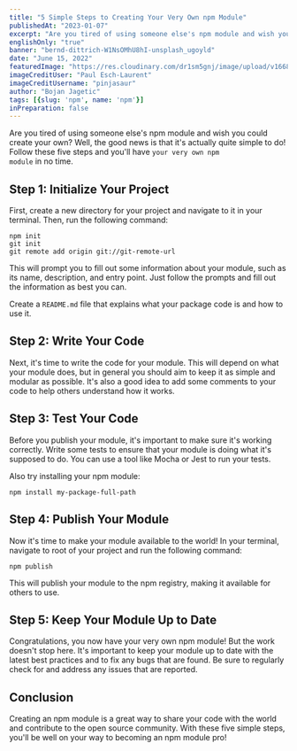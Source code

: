```yaml
---
title: "5 Simple Steps to Creating Your Very Own npm Module"
publishedAt: "2023-01-07"
excerpt: "Are you tired of using someone else's npm module and wish you could create your own? Well, the good news is that it's actually quite simple to do!"
englishOnly: "true"
banner: "bernd-dittrich-W1NsOMhU8hI-unsplash_ugoyld"
date: "June 15, 2022"
featuredImage: "https://res.cloudinary.com/dr1sm5gnj/image/upload/v1668725339/igutech/blogs/paul-esch-laurent-oZMUrWFHOB4-unsplash_p8uupr.jpg"
imageCreditUser: "Paul Esch-Laurent"
imageCreditUsername: "pinjasaur"
author: "Bojan Jagetic"
tags: [{slug: 'npm', name: 'npm'}]
inPreparation: false
---
```

Are you tired of using someone else's npm module and wish you could create your own? Well, the good news is that it's actually quite simple to do! Follow these five steps and you'll have <code>your very own npm module</code> in no time.

## Step 1: Initialize Your Project
First, create a new directory for your project and navigate to it in your terminal. Then, run the following command:

```shell
npm init
git init
git remote add origin git://git-remote-url
```

This will prompt you to fill out some information about your module, such as its name, description, and entry point. Just follow the prompts and fill out the information as best you can.

Create a <code>README.md</code> file that explains what your package code is and how to use it.

## Step 2: Write Your Code

Next, it's time to write the code for your module. This will depend on what your module does, but in general you should aim to keep it as simple and modular as possible. It's also a good idea to add some comments to your code to help others understand how it works.

## Step 3: Test Your Code

Before you publish your module, it's important to make sure it's working correctly. Write some tests to ensure that your module is doing what it's supposed to do. You can use a tool like Mocha or Jest to run your tests.

Also try installing your npm module:  
```shell
npm install my-package-full-path
```

## Step 4: Publish Your Module

Now it's time to make your module available to the world! In your terminal, navigate to root of your project and run the following command:

```shell
npm publish
```

This will publish your module to the npm registry, making it available for others to use.

## Step 5: Keep Your Module Up to Date

Congratulations, you now have your very own npm module! But the work doesn't stop here. It's important to keep your module up to date with the latest best practices and to fix any bugs that are found. Be sure to regularly check for and address any issues that are reported.

## Conclusion

Creating an npm module is a great way to share your code with the world and contribute to the open source community. With these five simple steps, you'll be well on your way to becoming an npm module pro!
